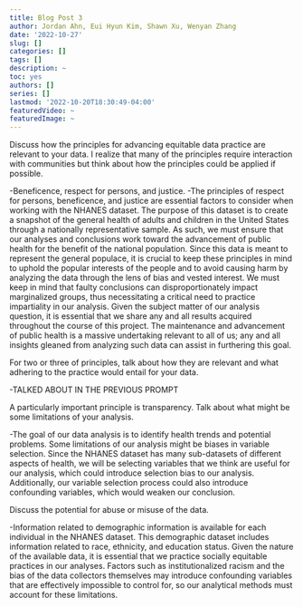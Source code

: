 ```yaml
---
title: Blog Post 3
author: Jordan Ahn, Eui Hyun Kim, Shawn Xu, Wenyan Zhang
date: '2022-10-27'
slug: []
categories: []
tags: []
description: ~
toc: yes
authors: []
series: []
lastmod: '2022-10-20T18:30:49-04:00'
featuredVideo: ~
featuredImage: ~
---
```


Discuss how the principles for advancing equitable data practice are relevant to your data. I realize that many of the principles require interaction with communities but think about how the principles could be applied if possible.

-Beneficence, respect for persons, and justice. 
-The principles of respect for persons, beneficence, and justice are essential factors to consider when working with the NHANES dataset. The purpose of this dataset is to create a snapshot of the general health of adults and children in the United States through a nationally representative sample. As such, we must ensure that our analyses and conclusions work toward the advancement of public health for the benefit of the national population. Since this data is meant to represent the general populace, it is crucial to keep these principles in mind to uphold the popular interests of the people and to avoid causing harm by analyzing the data through the lens of bias and vested interest. We must keep in mind that faulty conclusions can disproportionately impact marginalized groups, thus necessitating a critical need to practice impartiality in our analysis. Given the subject matter of our analysis question, it is essential that we share any and all results acquired throughout the course of this project. The maintenance and advancement of public health is a massive undertaking relevant to all of us; any and all insights gleaned from analyzing such data can assist in furthering this goal.


For two or three of principles, talk about how they are relevant and what adhering to the practice would entail for your data.

-TALKED ABOUT IN THE PREVIOUS PROMPT


A particularly important principle is transparency. Talk about what might be some limitations of your analysis.

-The goal of our data analysis is to identify health trends and potential problems. Some limitations of our analysis might be biases in variable selection. Since the NHANES dataset has many sub-datasets of different aspects of health, we will be selecting variables that we think are useful for our analysis, which could introduce selection bias to our analysis. Additionally, our variable selection process could also introduce confounding variables, which would weaken our conclusion. 



Discuss the potential for abuse or misuse of the data.

-Information related to demographic information is available for each individual in the NHANES dataset. This demographic dataset includes information related to race, ethnicity, and education status. Given the nature of the available data, it is essential that we practice socially equitable practices in our analyses. Factors such as institutionalized racism and the bias of the data collectors themselves may introduce confounding variables that are effectively impossible to control for, so our analytical methods must account for these limitations. 
